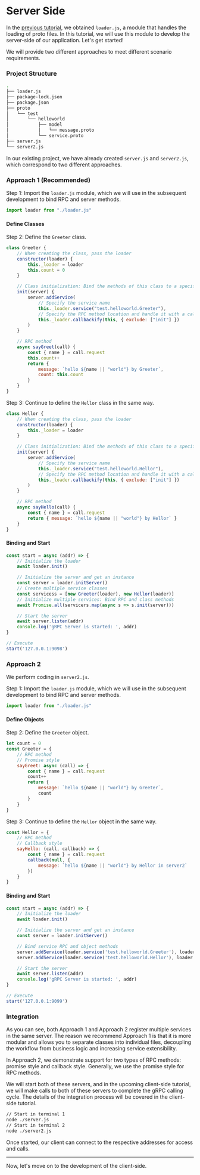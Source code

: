
# Server Side

In the [previous tutorial](/en-US/start/proto-loader), we obtained `loader.js`, a module that handles the loading of proto files. In this tutorial, we will use this module to develop the server-side of our application. Let's get started!

We will provide two different approaches to meet different scenario requirements.

### Project Structure

```bash filename="Terminal" {11-12}
.
├── loader.js
├── package-lock.json
├── package.json
├── proto
│   └── test
│       └── helloworld
│           ├── model
│           │   └── message.proto
│           └── service.proto
├── server.js
└── server2.js
```

In our existing project, we have already created `server.js` and `server2.js`, which correspond to two different approaches.

### Approach 1 (Recommended)

Step 1: Import the `loader.js` module, which we will use in the subsequent development to bind RPC and server methods.

```js filename="./server.js"
import loader from "./loader.js"
```

#### Define Classes

Step 2: Define the `Greeter` class.

```js filename="./server.js"
class Greeter {
    // When creating the class, pass the loader
    constructor(loader) {
        this._loader = loader
        this.count = 0
    }

    // Class initialization: Bind the methods of this class to a specified service
    init(server) {
        server.addService(
            // Specify the service name
            this._loader.service("test.helloworld.Greeter"),
            // Specify the RPC method location and handle it with a callback, excluding the init method from this class
            this._loader.callbackify(this, { exclude: ["init"] })
        )
    }

    // RPC method
    async sayGreet(call) {
        const { name } = call.request
        this.count++
        return {
            message: `hello ${name || "world"} by Greeter`,
            count: this.count
        }
    }
}
```

Step 3: Continue to define the `Hellor` class in the same way.

```js filename="./server.js"
class Hellor {
    // When creating the class, pass the loader
    constructor(loader) {
        this._loader = loader
    }

    // Class initialization: Bind the methods of this class to a specified service
    init(server) {
        server.addService(
            // Specify the service name
            this._loader.service("test.helloworld.Hellor"),
            // Specify the RPC method location and handle it with a callback, excluding the init method from this class
            this._loader.callbackify(this, { exclude: ["init"] })
        )
    }

    // RPC method
    async sayHello(call) {
        const { name } = call.request
        return { message: `hello ${name || "world"} by Hellor` }
    }
}
```

#### Binding and Start

```js filename="./server.js"
const start = async (addr) => {
    // Initialize the loader
    await loader.init()

    // Initialize the server and get an instance
    const server = loader.initServer()
    // Create multiple service classes
    const servicess = [new Greeter(loader), new Hellor(loader)]
    // Initialize multiple services: Bind RPC and class methods
    await Promise.all(servicers.map(async s => s.init(server)))

    // Start the server
    await server.listen(addr)
    console.log('gRPC Server is started: ', addr)
}

// Execute
start('127.0.0.1:9098')
```

### Approach 2

We perform coding in `server2.js`.

Step 1: Import the `loader.js` module, which we will use in the subsequent development to bind RPC and server methods.

```js filename="./server2.js"
import loader from "./loader.js"
```

#### Define Objects

Step 2: Define the `Greeter` object.

```js filename="./server2.js"
let count = 0
const Greeter = {
    // RPC method
    // Promise style
    sayGreet: async (call) => {
        const { name } = call.request
        count++
        return {
            message: `hello ${name || "world"} by Greeter`,
            count
        }
    }
}
```

Step 3: Continue to define the `Hellor` object in the same way.

```js filename="./server2.js"
const Hellor = {
    // RPC method
    // Callback style
    sayHello: (call, callback) => {
        const { name } = call.request
        callback(null, {
            message: `hello ${name || "world"} by Hellor in server2`
        })
    }
}
```

#### Binding and Start

```js filename="./server2.js"
const start = async (addr) => {
    // Initialize the loader
    await loader.init()

    // Initialize the server and get an instance
    const server = loader.initServer()

    // Bind service RPC and object methods
    server.addService(loader.service('test.helloworld.Greeter'), loader.callbackify(Greeter))
    server.addService(loader.service('test.helloworld.Hellor'), loader.callbackify(Hellor))

    // Start the server
    await server.listen(addr)
    console.log('gRPC Server is started: ', addr)
}

// Execute
start('127.0.0.1:9099')
```

### Integration

As you can see, both Approach 1 and Approach 2 register multiple services in the same server. The reason we recommend Approach 1 is that it is more modular and allows you to separate classes into individual files, decoupling the workflow from business logic and increasing service extensibility.

In Approach 2, we demonstrate support for two types of RPC methods: promise style and callback style. Generally, we use the promise style for RPC methods.

We will start both of these servers, and in the upcoming client-side tutorial, we will make calls to both of these servers to complete the gRPC calling cycle. The details of the integration process will be covered in the client-side tutorial.

```bash filename="Terminal"
// Start in terminal 1
node ./server.js
// Start in terminal 2
node ./server2.js
```

Once started, our client can connect to the respective addresses for access and calls.

---

Now, let's move on to the development of the client-side.

